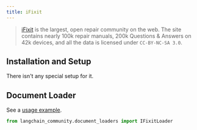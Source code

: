 ```yaml
---
title: iFixit
---
```


>[iFixit](https://www.ifixit.com) is the largest, open repair community on the web. The site contains nearly 100k
> repair manuals, 200k Questions & Answers on 42k devices, and all the data is licensed under `CC-BY-NC-SA 3.0`.

## Installation and Setup

There isn't any special setup for it.

## Document Loader

See a [usage example](/oss/integrations/document_loaders/ifixit).

```python
from langchain_community.document_loaders import IFixitLoader
```
